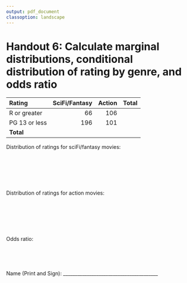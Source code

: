 ```yaml
---
output: pdf_document
classoption: landscape
---
```


\pagenumbering{gobble}

# Handout 6: Calculate marginal distributions, conditional distribution of rating by genre, and odds ratio

\huge 

|**Rating**    |**SciFi/Fantasy**| **Action**| **Total** |
|:-------------|----------------:|----------:|----------:|
|R or greater  |66               |    106    |           |
|PG 13 or less |196              |   101     |           | 
|**Total**     |                 |           |           |      

\Large

Distribution of ratings for sciFi/fantasy movies: 

&nbsp;

&nbsp;

&nbsp;

Distribution of ratings for action movies:

&nbsp;

&nbsp;

&nbsp;

Odds ratio:

&nbsp;

&nbsp;

\normalsize
Name (Print and Sign): ________________________________________
